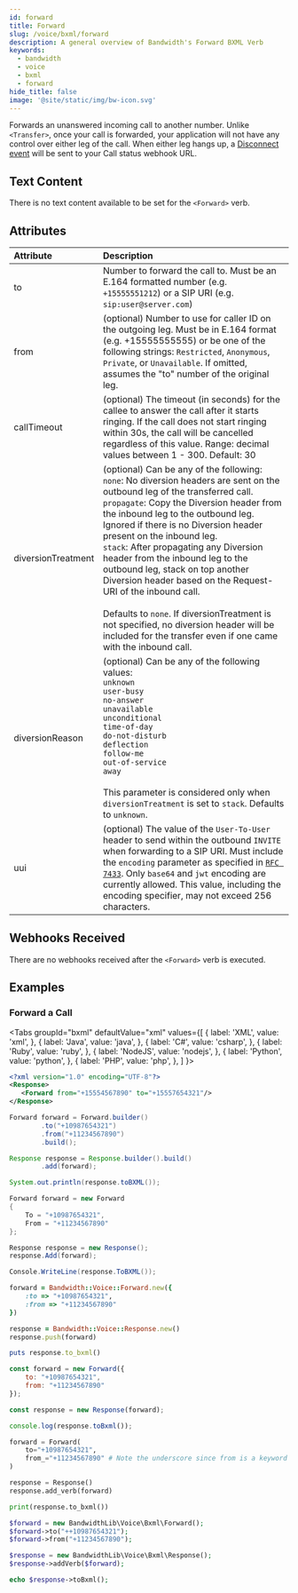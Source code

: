 ---
id: forward
title: Forward
slug: /voice/bxml/forward
description: A general overview of Bandwidth's Forward BXML Verb
keywords:
  - bandwidth
  - voice
  - bxml
  - forward
hide_title: false
image: '@site/static/img/bw-icon.svg'
---


Forwards an unanswered incoming call to another number.  Unlike `<Transfer>`, once your call is forwarded, your application will not have any control over either leg of the call.  When either leg hangs up, a [Disconnect event](/docs/voice/webhooks/disconnect) will be sent to your Call status webhook URL.

## Text Content

There is no text content available to be set for the `<Forward>` verb.

## Attributes

| Attribute          | Description |
|:-------------------|:------------|
| to                 | Number to forward the call to. Must be an E.164 formatted number (e.g. `+15555551212`) or a SIP URI (e.g. `sip:user@server.com`) |
| from               | (optional) Number to use for caller ID on the outgoing leg. Must be in E.164 format (e.g. +15555555555) or be one of the following strings: `Restricted`, `Anonymous`, `Private`, or `Unavailable`. If omitted, assumes the "to" number of the original leg. |
| callTimeout        | (optional) The timeout (in seconds) for the callee to answer the call after it starts ringing. If the call does not start ringing within 30s, the call will be cancelled regardless of this value. Range: decimal values between 1 - 300. Default: 30 |
| diversionTreatment | (optional) Can be any of the following: <br/> `none`: No diversion headers are sent on the outbound leg of the transferred call. <br/>`propagate`: Copy the Diversion header from the inbound leg to the outbound leg. Ignored if there is no Diversion header present on the inbound leg. <br/>`stack`: After propagating any Diversion header from the inbound leg to the outbound leg, stack on top another Diversion header based on the Request-URI of the inbound call. <br/><br/>Defaults to `none`.  If diversionTreatment is not specified, no diversion header will be included for the transfer even if one came with the inbound call. |
| diversionReason    | (optional) Can be any of the following values: <br/>`unknown`<br/>`user-busy`<br/>`no-answer`<br/>`unavailable`<br/>`unconditional`<br/>`time-of-day`<br/>`do-not-disturb`<br/>`deflection`<br/>`follow-me`<br/>`out-of-service`<br/>`away` <br/><br/>This parameter is considered only when `diversionTreatment` is set to `stack`.  Defaults to `unknown`. |
| uui                | (optional) The value of the `User-To-User` header to send within the outbound `INVITE` when forwarding to a SIP URI. Must include the `encoding` parameter as specified in [`RFC 7433`](https://tools.ietf.org/html/rfc7433). Only `base64` and `jwt` encoding are currently allowed. This value, including the encoding specifier, may not exceed 256 characters. |

## Webhooks Received

There are no webhooks received after the `<Forward>` verb is executed.

## Examples

### Forward a Call

<Tabs
  groupId="bxml"
  defaultValue="xml"
  values={[
    { label: 'XML', value: 'xml', },
    { label: 'Java', value: 'java', },
    { label: 'C#', value: 'csharp', },
    { label: 'Ruby', value: 'ruby', },
    { label: 'NodeJS', value: 'nodejs', },
    { label: 'Python', value: 'python', },
    { label: 'PHP', value: 'php', },
  ]
}>
<TabItem value="xml">

```xml
<?xml version="1.0" encoding="UTF-8"?>
<Response>
   <Forward from="+15554567890" to="+15557654321"/>
</Response>
```

</TabItem>
<TabItem value="java">

```java
Forward forward = Forward.builder()
        .to("+10987654321")
        .from("+11234567890")
        .build();

Response response = Response.builder().build()
        .add(forward);

System.out.println(response.toBXML());
```

</TabItem>
<TabItem value="csharp">

```csharp
Forward forward = new Forward
{
    To = "+10987654321",
    From = "+11234567890"
};

Response response = new Response();
response.Add(forward);

Console.WriteLine(response.ToBXML());
```

</TabItem>
<TabItem value="ruby">

```ruby
forward = Bandwidth::Voice::Forward.new({
    :to => "+10987654321",
    :from => "+11234567890"
})

response = Bandwidth::Voice::Response.new()
response.push(forward)

puts response.to_bxml()
```

</TabItem>
<TabItem value="nodejs">

```js
const forward = new Forward({
    to: "+10987654321",
    from: "+11234567890"
});

const response = new Response(forward);

console.log(response.toBxml());
```

</TabItem>
<TabItem value="python">

```python
forward = Forward(
    to="+10987654321",
    from_="+11234567890" # Note the underscore since from is a keyword in python
)

response = Response()
response.add_verb(forward)

print(response.to_bxml())
```

</TabItem>
<TabItem value="php">

```php
$forward = new BandwidthLib\Voice\Bxml\Forward();
$forward->to("++10987654321");
$forward->from("+11234567890");

$response = new BandwidthLib\Voice\Bxml\Response();
$response->addVerb($forward);

echo $response->toBxml();
```

</TabItem>
</Tabs>
